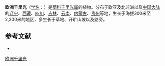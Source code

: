 {{Speciesbox
| name = 欧洲千里光
| status = 
| status_system = 
| image =Common Groundsel-first fruits.jpg
| image_width = 242px
| genus = Senecio
| species = vulgaris
| authority = L.
| range_map = Range_map-Senecio_vulgaris-world.svg
| range_map_caption = 
| synonyms =
*''Senecio dunensis'' <small>[[Barthélemy_Charles_Joseph_Dumortier|Dumort.]]</small>
*''Senecio radiatus'' <small>[[Wilhelm_Daniel_Joseph_Koch|W.D.J.Koch]]</small>
| synonyms_ref =  <ref name='ESFEDS'>{{cite web |url = http://193.62.154.38/cgi-bin/nph-readbtree.pl/feout?FAMILY_XREF=&GENUS_XREF=Senecio&SPECIES_XREF=vulgaris |title = Flora Europaea Search Results matching vulgaris and Senecio |accessdate = 2008-02-01 |author = Royal Botanic Garden Edinburgh |authorlink = Royal Botanic Garden Edinburgh |archive-date = 2011-07-04 |archive-url = https://web.archive.org/web/20110704025441/http://193.62.154.38/cgi-bin/nph-readbtree.pl/feout?FAMILY_XREF=&GENUS_XREF=Senecio&SPECIES_XREF=vulgaris |dead-url = no }}</ref>
}}

'''欧洲千里光'''（[[学名|学名]]：{{lang|la|''Senecio vulgaris''}}）是[[菊科|菊科]][[千里光属|千里光属]]的植物。分布于欧亚及北非洲以及[[中国大陆|中国大陆]]的[[辽宁|辽宁]]、[[西藏|西藏]]、[[四川|四川]]、[[吉林|吉林]]、[[云南|云南]]、[[内蒙古|内蒙古]]、[[贵州|贵州]]等地，生长于海拔300米至2,300米的地区，多生长于草地、开旷山坡以及路旁。

==参考文献==
{{reflist}}
* {{cite web| url =http://www.bioinfo.cn/db05/KmzwSpecies.php?action=view&id=4823| title =欧洲千里光| work =《中国高等植物数据库全库》| publisher =中国科学院微生物研究所| author =昆明植物研究所| accessdate =2009-02-25| deadurl =yes| archiveurl =https://web.archive.org/web/20160305062354/http://www.bioinfo.cn/db05/KmzwSpecies.php?action=view&id=4823| archivedate =2016-03-05}}
{{Taxonbar|from=Q504256}}

[[Category:千里光属|欧洲千里光]]


{{植物小作品}}